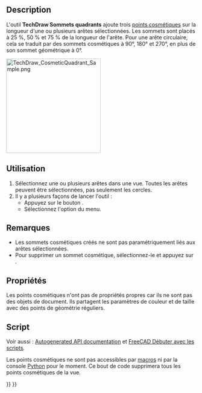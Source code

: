 <languages/>

{{Docnav/fr
|[[TechDraw_Midpoints/fr|Points médians]]
|[[TechDraw_FaceCenterLine/fr|Ligne centrale à une face]]
|[[TechDraw_Workbench/fr|Atelier TechDraw]]
|IconL=TechDraw_Midpoints.svg
|IconR=TechDraw_FaceCenterLine.svg
|IconC=Workbench_TechDraw.svg
}}

{{GuiCommand/fr
|Name=TechDraw Quadrants
|Name/fr=TechDraw Sommets quadrants
|MenuLocation=TechDraw → Ajouter des sommets → Ajouter des sommets quadrants
|Workbenches=[[TechDraw_Workbench/fr|TechDraw]]
|Version=0.19
|SeeAlso=[[TechDraw_CosmeticVertex/fr|TechDraw Point cosmétique]], [[TechDraw_Midpoints/fr|TechDraw Point milieu]]
}}

==Description==

L'outil '''TechDraw Sommets quadrants''' ajoute trois [[TechDraw_CosmeticVertex/fr|points cosmétiques]] sur la longueur d'une ou plusieurs arêtes sélectionnées. Les sommets sont placés à 25 %, 50 % et 75 % de la longueur de l'arête. Pour une arête circulaire, cela se traduit par des sommets cosmétiques à 90°, 180° et 270°, en plus de son sommet géométrique à 0°.

[[Image:TechDraw_CosmeticQuadrant_Sample.png|250px]]
{{Caption|Les sommets cosmétiques au quadrant d'un cercle}}

<span id="Usage"></span>
==Utilisation==

# Sélectionnez une ou plusieurs arêtes dans une vue. Toutes les arêtes peuvent être sélectionnées, pas seulement les cercles.
# Il y a plusieurs façons de lancer l'outil :
#* Appuyez sur le bouton {{Button|[[Image:TechDraw_Quadrants.svg|16px]] [[TechDraw_Quadrants/fr|Ajouter des sommets quadrants]]}}.
#* Sélectionnez l'option {{MenuCommand|TechDraw → Ajouter des sommets → [[Image:TechDraw_Quadrants.svg|16px]] Ajouter des sommets quadrants}} du menu.

<span id="Notes"></span>
==Remarques==

* Les sommets cosmétiques créés ne sont pas paramétriquement liés aux arêtes sélectionnées.
* Pour supprimer un sommet cosmétique, sélectionnez-le et appuyez sur {{KEY|Supprimer}}. {{Version/fr|1.0}}

<span id="Properties"></span>
==Propriétés==

Les points cosmétiques n'ont pas de propriétés propres car ils ne sont pas des objets de document. Ils partagent les paramètres de couleur et de taille avec des points de géométrie réguliers.

<span id="Scripting"></span>
==Script==

Voir aussi : [https://freecad.github.io/SourceDoc/ Autogenerated API documentation] et [[FreeCAD_Scripting_Basics/fr|FreeCAD Débuter avec les scripts]].

Les points cosmétiques ne sont pas accessibles par [[Macros/fr|macros]] ni par la console [[Python/fr|Python]] pour le moment. Ce bout de code supprimera tous les points cosmétiques de la vue.

{{Code|code=
v = App.ActiveDocument.View
v.clearCV()
App.ActiveDocument.recompute()
}}


{{Docnav/fr
|[[TechDraw_Midpoints/fr|Points médians]]
|[[TechDraw_FaceCenterLine/fr|Ligne centrale à une face]]
|[[TechDraw_Workbench/fr|Atelier TechDraw]]
|IconL=TechDraw_Midpoints.svg
|IconR=TechDraw_FaceCenterLine.svg
|IconC=Workbench_TechDraw.svg
}}

{{TechDraw Tools navi{{#translation:}}}}
{{Userdocnavi{{#translation:}}}}
{{clear}}